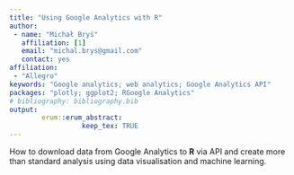 ---
title: "Using Google Analytics with R"
author:
 - name: "Michał Bryś"
   affiliation: [1]
   email: "michal.brys@gmail.com"
   contact: yes
affiliation:
 - "Allegro"
keywords: "Google analytics; web analytics; Google Analytics API"
packages: "plotly; ggplot2; RGoogle Analytics"
# bibliography: bibliography.bib
output:  
        erum::erum_abstract:
                  keep_tex: TRUE
---

How to download data from Google Analytics to **R** via API and create more than standard analysis using data visualisation and machine learning.

<!--  -->
<!--  -->
<!--  -->
